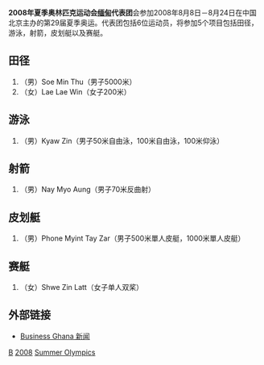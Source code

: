 {{Infobox Country Olympics
|NOC=MYA
|games=2008年夏季
|competitors='''6'''
|sports='''5'''
|flagbearer=[[Phone_Myint_Tayzar|Phone Myint Tayzar]]
|officials=
}}

'''2008年夏季奥林匹克运动会[[缅甸|缅甸]]代表团'''会参加2008年8月8日－8月24日在中国北京主办的第29届夏季奥运。代表团包括6位运动员，将参加5个项目包括田径，游泳，射箭，皮划艇以及赛艇。

== 田径 ==
# （男）Soe Min Thu（男子5000米）
# （女）Lae Lae Win（女子200米）

== 游泳 ==
# （男）Kyaw Zin（男子50米自由泳，100米自由泳，100米仰泳）

== 射箭 ==
# （男）Nay Myo Aung（男子70米反曲射）

== 皮划艇 ==
# （男）Phone Myint Tay Zar（男子500米單人皮艇，1000米單人皮艇）

== 赛艇 ==
# （女）Shwe Zin Latt（女子单人双桨）

== 外部链接 ==
* [http://www.businessghana.com/portal/sports/news.php?op=getNews&id=1815 Business Ghana 新闻]{{Wayback|url=http://www.businessghana.com/portal/sports/news.php?op=getNews&id=1815 |date=20160313064822 }}

{{NOCin2008SummerOlympics}}

[[Category:2008年夏季奧林匹克運動會代表團|B]]
[[Category:奧林匹克運動會緬甸代表團|2008]]
[[Category:2008年緬甸|Summer Olympics]]